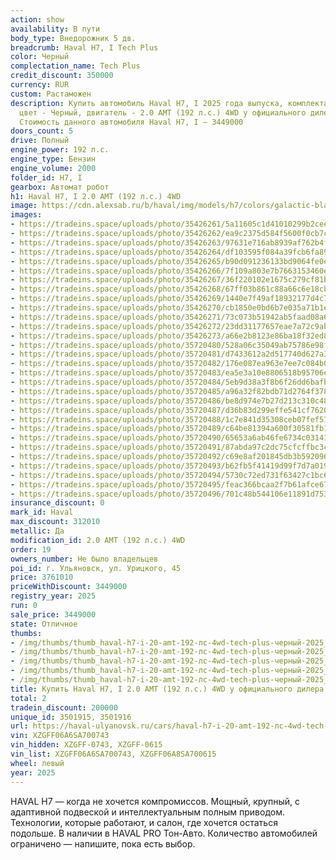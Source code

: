 ```yaml
---
action: show
availability: В пути
body_type: Внедорожник 5 дв.
breadcrumb: Haval H7, I Tech Plus
color: Черный
complectation_name: Tech Plus
credit_discount: 350000
currency: RUR
custom: Растаможен
description: Купить автомобиль Haval H7, I 2025 года выпуска, комплектация Tech Plus,
  цвет - Черный, двигатель - 2.0 AMT (192 л.с.) 4WD у официального дилера в г. Ульяновск.
  Стоимость данного автомобиля Haval H7, I – 3449000
doors_count: 5
drive: Полный
engine_power: 192 л.с.
engine_type: Бензин
engine_volume: 2000
folder_id: H7, I
gearbox: Автомат робот
h1: Haval H7, I 2.0 AMT (192 л.с.) 4WD
image: https://cdn.alexsab.ru/b/haval/img/models/h7/colors/galactic-black.webp
images:
- https://tradeins.space/uploads/photo/35426261/5a11605c1d41010299b2cee1ff5b5d8b.jpg
- https://tradeins.space/uploads/photo/35426262/ea9c2375d584f5600f0cb7c3d7105f8b.jpg
- https://tradeins.space/uploads/photo/35426263/97631e716ab8939af762b4fa99c0def1.jpg
- https://tradeins.space/uploads/photo/35426264/df103595f084a39fcb6fa8915c15333f.jpg
- https://tradeins.space/uploads/photo/35426265/b90d091236133bd9064fe0e01833461b.jpg
- https://tradeins.space/uploads/photo/35426266/7f109a803e7b7663153460e965b13fac.jpg
- https://tradeins.space/uploads/photo/35426267/36f220102e1675c279cf81b83b048e6f.jpg
- https://tradeins.space/uploads/photo/35426268/67ff03b861c88a66c6e18cb8b29422ac.jpg
- https://tradeins.space/uploads/photo/35426269/1440e7f49af18932177d4c72b883e1b3.jpg
- https://tradeins.space/uploads/photo/35426270/cb1850e0bd6b7e035a71b1e99639069a.jpg
- https://tradeins.space/uploads/photo/35426271/73c073b51942ab5faad08a641305c863.jpg
- https://tradeins.space/uploads/photo/35426272/23dd31177657eae7a72c9abf517aa2d6.jpg
- https://tradeins.space/uploads/photo/35426273/a66e2b8123e86ba18f32ed895a2eb19e.jpg
- https://tradeins.space/uploads/photo/35720480/528a06c35049ab75786e98f9c45d13e1.jpg
- https://tradeins.space/uploads/photo/35720481/d7433612a2d517740d627a3c2e27808a.jpg
- https://tradeins.space/uploads/photo/35720482/176e087ea963e7ee7c084b07a5b348c9.jpg
- https://tradeins.space/uploads/photo/35720483/ea5e3a10e8806518b95706e1d8da49ef.jpg
- https://tradeins.space/uploads/photo/35720484/5eb9d38a3f8b6f26dd6bafb4b6670ba5.jpg
- https://tradeins.space/uploads/photo/35720485/a96a32f82bdb71d2764f378728a221ed.jpg
- https://tradeins.space/uploads/photo/35720486/be8d974e7b27d213c310c48888d81175.jpg
- https://tradeins.space/uploads/photo/35720487/d36b83d299effe541cf7620597cb59f6.jpg
- https://tradeins.space/uploads/photo/35720488/1c7e841d35308ceb07fef5793ffe5432.jpg
- https://tradeins.space/uploads/photo/35720489/c64be81394a600f30581fb1444918a97.jpg
- https://tradeins.space/uploads/photo/35720490/65653a6ab46fe6734c03141e4ca404fb.jpg
- https://tradeins.space/uploads/photo/35720491/87abda97c2dc75cfcffbc3c8c7c948d0.jpg
- https://tradeins.space/uploads/photo/35720492/c69e8af201845db3b592096575c159db.jpg
- https://tradeins.space/uploads/photo/35720493/b62fb5f41419d99f7d7a019fb49b4b3f.jpg
- https://tradeins.space/uploads/photo/35720494/5730c72ed731f63427c1bc6e40f5348e.jpg
- https://tradeins.space/uploads/photo/35720495/feac366bcaa2f7b61afce67c90b11aa7.jpg
- https://tradeins.space/uploads/photo/35720496/701c48b544106e11891d75375902c847.jpg
insurance_discount: 0
mark_id: Haval
max_discount: 312010
metallic: Да
modification_id: 2.0 AMT (192 л.с.) 4WD
order: 19
owners_number: Не было владельцев
poi_id: г. Ульяновск, ул. Урицкого, 45
price: 3761010
priceWithDiscount: 3449000
registry_year: 2025
run: 0
sale_price: 3449000
state: Отличное
thumbs:
- /img/thumbs/thumb_haval-h7-i-20-amt-192-лс-4wd-tech-plus-черный-2025_b5d8b_0.webp
- /img/thumbs/thumb_haval-h7-i-20-amt-192-лс-4wd-tech-plus-черный-2025_05f8b_1.webp
- /img/thumbs/thumb_haval-h7-i-20-amt-192-лс-4wd-tech-plus-черный-2025_0def1_2.webp
- /img/thumbs/thumb_haval-h7-i-20-amt-192-лс-4wd-tech-plus-черный-2025_5333f_3.webp
- /img/thumbs/thumb_haval-h7-i-20-amt-192-лс-4wd-tech-plus-черный-2025_3461b_4.webp
title: Купить Haval H7, I 2.0 AMT (192 л.с.) 4WD у официального дилера в Ульяновске
total: 2
tradein_discount: 200000
unique_id: 3501915, 3501916
url: https://haval-ulyanovsk.ru/cars/haval-h7-i-20-amt-192-лс-4wd-tech-plus-черный-2025/
vin: XZGFF06A6SA700743
vin_hidden: XZGFF-0743, XZGFF-0615
vin_list: XZGFF06A6SA700743, XZGFF06A8SA700615
wheel: левый
year: 2025
---
```

<p>
 HAVAL H7 — когда не хочется компромиссов. Мощный, крупный, с адаптивной подвеской и интеллектуальным полным приводом. Технологии, которые работают, и салон, где хочется остаться подольше. В наличии в HAVAL PRO Тон-Авто. Количество автомобилей ограничено — напишите, пока есть выбор.
</p>
<p>
</p>
<p>
</p>
